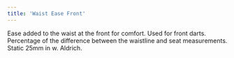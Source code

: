 ```yaml
---
title: 'Waist Ease Front'
---
```


Ease added to the waist at the front for comfort. Used for front darts. Percentage of the difference between the waistline and seat measurements. Static 25mm in w. Aldrich.
